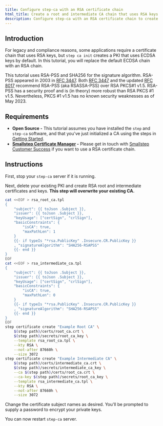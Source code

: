 ```yaml
---
title: Configure step-ca with an RSA certificate chain
html_title: Create a root and intermediate CA chain that uses RSA keys
description: Configure step-ca with an RSA certificate chain to create a root and intermediate CA chain that uses RSA keys.
---
```


## Introduction

For legacy and compliance reasons, some applications require a certificate chain that uses RSA keys, but  `step ca init` creates a PKI that uses ECDSA keys by default. In this tutorial, you will replace the default ECDSA chain with an RSA chain.

This tutorial uses RSA-PSS and SHA256 for the signature algorithm. RSA-PSS appeared in 2003 in [RFC 3447](https://www.rfc-editor.org/rfc/rfc3447). Both [RFC 3447](https://www.rfc-editor.org/rfc/rfc3447) and the updated [RFC 8017](https://www.rfc-editor.org/rfc/rfc8017) recommend RSA-PSS (aka RSASSA-PSS) over RSA PKCS#1 v1.5. RSA-PSS has a security proof and is (in theory) more robust than RSA PKCS #1 v1.5. Nevertheless, PKCS #1 v1.5 has no known security weaknesses as of May 2023.

## Requirements

- **Open Source -** This tutorial assumes you have installed the `step` and `step-ca` software, and that you've just initialized a CA using the steps in [Getting Started](../step-ca/getting-started.mdx).
- **[Smallstep Certificate Manager](https://smallstep.com/certificate-manager) -** Please get in touch with [Smallstep Customer Success](mailto:support@smallstep.com) if you want to use a RSA certificate chain.

## Instructions

First, stop your `step-ca` server if it is running.

Next, delete your existing PKI and create RSA root and intermediate certificates and keys.
**This step will overwrite your existing CA.**

```bash
cat <<EOF > rsa_root_ca.tpl
{
	"subject": {{ toJson .Subject }},
	"issuer": {{ toJson .Subject }},
	"keyUsage": ["certSign", "crlSign"],
	"basicConstraints": {
		"isCA": true,
		"maxPathLen": 1
	}
	{{- if typeIs "*rsa.PublicKey" .Insecure.CR.PublicKey }}
  	, "signatureAlgorithm": "SHA256-RSAPSS"
	{{- end }}
}
EOF
cat <<EOF > rsa_intermediate_ca.tpl
{
	"subject": {{ toJson .Subject }},
	"issuer": {{ toJson .Subject }},
	"keyUsage": ["certSign", "crlSign"],
	"basicConstraints": {
		"isCA": true,
		"maxPathLen": 0
	}
	{{- if typeIs "*rsa.PublicKey" .Insecure.CR.PublicKey }}
  	, "signatureAlgorithm": "SHA256-RSAPSS"
	{{- end }}
}
EOF
step certificate create "Example Root CA" \
    $(step path)/certs/root_ca.crt \
    $(step path)/secrets/root_ca_key \
    --template rsa_root_ca.tpl \
    --kty RSA \
    --not-after 87660h \
    --size 3072
step certificate create "Example Intermediate CA" \
    $(step path)/certs/intermediate_ca.crt \
    $(step path)/secrets/intermediate_ca_key \
    --ca $(step path)/certs/root_ca.crt \
    --ca-key $(step path)/secrets/root_ca_key \
    --template rsa_intermediate_ca.tpl \
    --kty RSA \
    --not-after 87660h \
    --size 3072
```

Change the certificate subject names as desired.
You'll be prompted to supply a password to encrypt your private keys.

You can now restart `step-ca` server.

